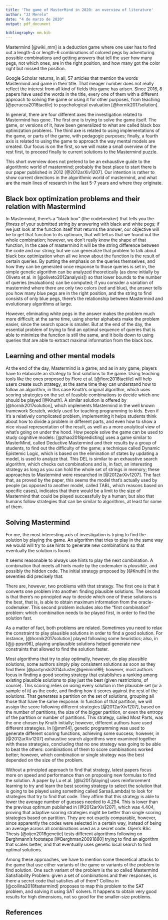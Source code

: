 ```yaml
---
title: 'The game of MasterMind in 2020: an overview of literature'
author: "JJ Merelo"
date: "4 de marzo de 2020"
output: pdf_document

bibliography: mm.bib
---
```


Mastermind [@wiki_mm] is a deduction game where one user has to find out a length-4 or length-6 combinations of colored pegs by adventuring possible combinations and getting answers that tell the user how many pegs, not which ones, are in the right position, and how many got the color right but missed the position.

Google Scholar returns, in all, 57 articles that mention the words Mastermind and game in their title. That meager number does not really reflect the interest from all kind of fields this game has arisen. Since 2016, 8 papers have used the words in the title, every one of them with a different approach to solving the game or using it for other purposes, from teaching [@perucca2018tactile] to psychological evaluation [@hornik2017solution].

In general, there are four different axes the investigation related to Mastermind has gone. The first one is trying to solve the game itself. The game, or versions of it, have been generalized to what are called black box optimization problems. The third axe is related to using implementations of the game, or parts of the game, with pedagogic purposes; finally, a fourth axis is related to using the game to approach the way mental models are created. Our focus is on the first, so we will make a small overview of the rest first, to proceed finally to current solutions to the Mastermind puzzle.

This short overview does not pretend to be an exhaustive guide to the algorithmic world of mastermind; probably the best place to start there is our paper published in 2012 [@2012arXiv1207]. Our intention is rather to show current directions in the algorithmic world of mastermind, and what are the main lines of research in the last 5-7 years and where they originate.

## Black box optimization problems and their relation with Mastermind

In Mastermind, there's a "black box" (the codebreaker) that tells you the *fitness* of your submitted string by answering with black and white pegs; if we just look at the function itself that returns the answer, our objective will be to get that function to its optimum, that will tell us that we found out the whole combination; however, we don't really know the shape of that function, In the case of mastermind it will be the string difference between the code and our string; but we can generalize that problem to talk about black box optimization when all we know about the function is the result of certain queries. By putting the emphasis on the queries themselves, and how they can be generated once response to those queries is set in, the simple genetic algorithm can be analyzed theoretically (as done initially by Oliveto et al. in [@oliveto2012analysis]) so that lower bounds to the number of queries (evaluations) can be computed; if you consider a variation of mastermind where there are only two colors (red and blue), the answer tells you how many blue pegs are in the right position, and the string to find consists of only blue pegs, there's the relationship between Mastermind and evolutionary algorithms at large.

However, eliminating white pegs in the answer makes the problem much more difficult; at the same time, using shorter alphabets make the problem easier, since the search space is smaller. But at the end of the day, the essential problem of trying to find an optimal sequence of queries that is able to minimize the function is still the same, and it boils down to using queries that are able to extract maximal information from the black box. 

## Learning and other mental models

At the end of the day, Mastermind is a game; and as in any game, players have to elaborate an strategy to find solutions to the game. Using teaching tools like the ones proposed by Fiore et al. [@fiore2018tactile] will help users create such strategy, at the same time they can understand how to follow an algorithm, in this case Knuth's original algorithm, which uses scoring strategies on the set of feasible combinations to decide which one should be played [@Knuth]. A similar solution is offered by [@hornik2017solution], which implements Mastermind in the well known framework Scratch, widely used for teaching programming to kids. Even if it's a relatively complicated problem, implementing it helps students think about how to divide a problem in different parts, and even how to show a nice visual representation of the result, as well as a more analytical view of what's going on under the hood.
How people solve the game can be used to study cognitive models: [@zhao2018predicting] uses a game similar to MasterMind, called Deductive Mastermind and their results by a group of students, to find out the difficulty of the game; a technique called Dynamic Epistemic Logic, which is based on the elimination of states by updating a model, is used to analyze that. This DEL is similar to an exhaustive search algorithm, which checks out combinations and is, in fact, an interesting strategy as long as you can hold the whole set of strings in memory; these approaches to Mastermind were researched in [@2012arXiv1207]. The fact that, as proved by the paper, this seems the model that's actually used by people (as opposed to another model, called TABL, which reasons based on specific cases), indicates that there would be a limit to the size of Mastermind that could be played successfully by a human; but also that humans follow strategies that can be similar to algorithms, at least for some of them.

## Solving Mastermind

For me, the most interesting axis of investigation is trying to find the solution by playing the game. An algorithm that tries to play in the same way we would will try to use hints to generate new combinations so that eventually the solution is found.

It seems reasonable to always use hints to play the next combination. A combination that meets all hints made by the codemaker is *plausible*, and possibly the hidden code. The initial strategy proposed by [@Knuth] in the seventies did precisely that.

There are, however, two problems with that strategy. The first one is that it converts one problem into another: finding plausible solutions. The second is that there's no principled way to decide which one of these solutions is the best, that is, is able to obtain maximum information from the oracle-codemaker. This second problem includes also the "first combination" problem: which combination needs to be played first, in order to find the solution fast.

As a matter of fact, both problems are related. Sometimes you need to relax the constraint to play plausible solutions in order to find a good solution. For instance, [@hornik2017solution] played following some heuristics; also, in [@jj-ppsn96], playing unplausible solutions helped generate new constraints that allowed to find the solution faster.

Most algorithms that try to play optimally, however, do play plausible solutions, some authors simply play consistent solutions as soon as they find them [@partynski2014cluster,@genmm99]; however, most authors focus in finding a good scoring strategy that establishes a ranking among existing plausible solutions to play just the best (given restrictions, of course). This scoring relies on using every solution in the plausible set (or a sample of it) as the code, and finding how it scores against the rest of the solutions. That generates a partition on the set of solutions, grouping all those that have the same response. In function of that partition, we will assign the score following different strategies [@2012arXiv1207], based on the number of partitions, the size of the bigger partition, or even the entropy of the partition or number of partitions. This strategy, called Most Parts, was the one chosen by Knuth initially; however, different authors have used different strategies. In [@mm14], genetic programming was used to generate different scoring functions, achieving some success; however, in [@2012arXiv1207] exhaustive search algorithms were examined together with these strategies, concluding that no one strategy was going to be able to beat the others: combinations of them to score combinations worked better; however, which combination or single strategy was the best depended on the size of the problem.

Without a principled approach to find that strategy, latest papers focus more on speed and performance than on proposing new formulas to find the solution. A paper by Lu et al. [@lu2017playing] uses reinforcement learning to try and learn the best scoring strategy to select the solution that is going to be played using something called Sarsa(Lambda) to look for strategies that try to find that code. They affirm that this strategy is able to lower the average number of guesses needed to 4.294. This is lower than the previous optimum published in [@2012arXiv1207], which was 4.404, proving that adaptive scoring strategies might be better than single scoring strategies based on partition. They are not exactly comparable, however, since apparently the codes were selected in a certain way, instead of being an average across all combinations used as a secret code. Oijen's BSc Thesis [@oijen2018genetic] tests different algorithms following on Berghmann's footsteps [@Berghman20091880] trying to find an algorithm that scales better, and that eventually uses genetic local search to find optimal solutions.

Among these approaches, we have to mention some theoretical attacks to the game that use either variants of the game or variants of the problem to find solution. One such variant of the problem is the so called Mastermind Satisfiability Problem: given a set of combinations and their responses, is there a secret code that satisfies all of them? Collina in [@collina2018fastermind] proposes to map this problem to the SAT problem, and solving it using SAT solvers. It happens to obtain very good results for high dimensions, not so good for the smaller-size problems. 



## References